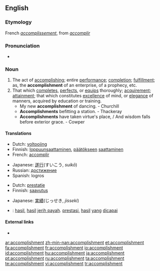 ==English==
{{webster 1913}}

===Etymology===
French ''[[accomplissement]]'', from ''[[accomplir]]''

===Pronunciation===
* {{a|RP}} {{IPA|/əˈkɒmplɪʃmənt/}}

===Noun===
{{en-noun}}

# The act of [[accomplish]]ing; entire [[performance]]; [[completion]]; [[fulfillment]]; as, the '''accomplishment''' of an enterprise, of a prophecy, etc.
# That which [[complete]]s, [[perfect]]s, or [[equip]]s thoroughly; [[acquirement]]; [[attainment]]; that which constitutes [[excellence]] of mind, or [[elegance]] of manners, acquired by education or training.
#* My new '''accomplishment''' of dancing. - Churchill
#* '''Accomplishments''' befitting a station. - Thackeray
#* '''Accomplishments''' have taken virtue's place, / And wisdom falls before exterior grace. - Cowper

====Translations====
{{trans-top|the act of accomplishing}}
* Dutch: [[voltooiing]] {{f}}
* Finnish: [[loppuunsaattaminen]], [[päätökseen]] [[saattaminen]]
* French: [[accomplir]]
{{trans-mid}}
* Japanese: [[遂行]](すいこう, ''suikō'')
* Russian: [[достижение]] {{n}}
* Spanish: logros {{m}}
{{trans-bottom}}

{{trans-top|that which completes}}
* Dutch: [[prestatie]] {{f}}
* Finnish: [[saavutus]]
{{trans-mid}}
* Japanese: [[実績]](じっせき, ''jisseki'')
{{trans-bottom}}

{{checktrans-top}}
{{checktrans-mid}}
* {{ttbc|Indonesian}}: [[hasil]], [[hasil]] [[jerih payah]]. [[prestasi]], [[hasil]] [[yang]] [[capai|dicapai]]
{{checktrans-bottom}}

====External links====
* {{R:Webster 1913}}

[[ar:accomplishment]]
[[zh-min-nan:accomplishment]]
[[et:accomplishment]]
[[fa:accomplishment]]
[[fr:accomplishment]]
[[io:accomplishment]]
[[id:accomplishment]]
[[hu:accomplishment]]
[[ja:accomplishment]]
[[pt:accomplishment]]
[[ru:accomplishment]]
[[ta:accomplishment]]
[[te:accomplishment]]
[[vi:accomplishment]]
[[tr:accomplishment]]